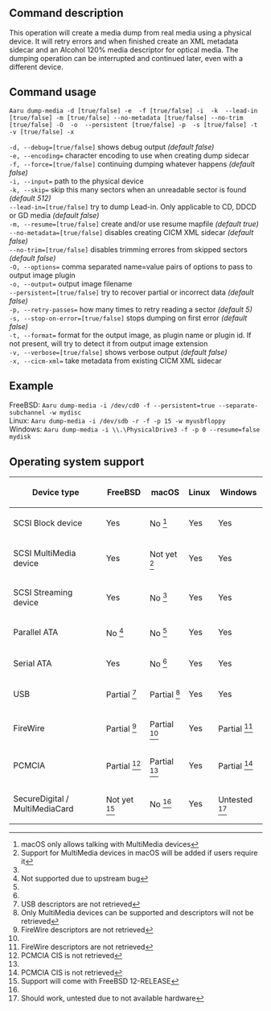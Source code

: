 ==Command description==
This operation will create a media dump from real media using a physical device. It will retry errors and when finished create an XML metadata sidecar and an Alcohol 120% media descriptor for optical media. The dumping operation can be interrupted and continued later, even with a different device.

==Command usage==
<code>Aaru dump-media -d [true/false] -e <encoding> -f [true/false] -i <device path> -k <sectors> --lead-in [true/false] -m [true/false] --no-metadata [true/false] --no-trim [true/false] -O <options> -o <filename> --persistent [true/false] -p <passes> -s [true/false] -t <plugin> -v [true/false] -x <xml sidecar></code>

<code>-d, --debug=[true/false]</code> shows debug output ''(default false)''<br />
<code>-e, --encoding=<encoding></code> character encoding to use when creating dump sidecar<br />
<code>-f, --force=[true/false]</code> continuing dumping whatever happens ''(default false)''<br />
<code>-i, --input=<device path></code> path to the physical device<br />
<code>-k, --skip=<sectors></code> skip this many sectors when an unreadable sector is found ''(default 512)''<br />
<code>--lead-in=[true/false]</code> try to dump Lead-in. Only applicable to CD, DDCD or GD media ''(default false)''<br />
<code>-m, --resume=[true/false]</code> create and/or use resume mapfile ''(default true)''<br />
<code>--no-metadata=[true/false]</code> disables creating CICM XML sidecar ''(default false)''<br />
<code>--no-trim=[true/false]</code> disables trimming errores from skipped sectors ''(default false)''<br />
<code>-O, --options=<options></code> comma separated name=value pairs of options to pass to output image plugin<br />
<code>-o, --output=<filename></code> output image filename<br />
<code>--persistent=[true/false]</code> try to recover partial or incorrect data ''(default false)''<br />
<code>-p, --retry-passes=<passes></code> how many times to retry reading a sector ''(default 5)''<br />
<code>-s, --stop-on-error=[true/false]</code> stops dumping on first error ''(default false)''<br />
<code>-t, --format=<plugin></code> format for the output image, as plugin name or plugin id. If not present, will try to detect it from output image extension<br/>
<code>-v, --verbose=[true/false]</code> shows verbose output ''(default false)''<br />
<code>-x, --cicm-xml=<xml sidecar></code> take metadata from existing CICM XML sidecar<br />

==Example==
FreeBSD: <code>Aaru dump-media -i /dev/cd0 -f --persistent=true --separate-subchannel -w mydisc</code><br />
Linux: <code>Aaru dump-media -i /dev/sdb -r -f -p 15 -w myusbfloppy</code><br />
Windows: <code>Aaru dump-media -i \\.\PhysicalDrive3 -f -p 0 --resume=false mydisk</code><br />

==Operating system support==
{|
! Device type
! FreeBSD
! macOS
! Linux
! Windows
|-
| SCSI Block device
| Yes
| No <ref name="macOS permissions">macOS only allows talking with MultiMedia devices</ref>
| Yes
| Yes
|-
| SCSI MultiMedia device
| Yes
| Not yet <ref name="macOS users">Support for MultiMedia devices in macOS will be added if users require it</ref>
| Yes
| Yes
|-
| SCSI Streaming device
| Yes
| No <ref name="macOS permissions"/>
| Yes
| Yes
|-
| Parallel ATA
| No <ref name="FreeBSD bug">Not supported due to upstream bug</ref>
| No <ref name="macOS permissions"/>
| Yes
| Yes
|-
| Serial ATA
| Yes
| No <ref name="macOS permissions"/>
| Yes
| Yes
|-
| USB
| Partial <ref name="usb">USB descriptors are not retrieved</ref>
| Partial <ref name="macOS">Only MultiMedia devices can be supported and descriptors will not be retrieved</ref>
| Yes
| Yes
|-
| FireWire
| Partial <ref name="firewire">FireWire descriptors are not retrieved</ref>
| Partial <ref name="macOS"/>
| Yes
| Partial <ref name="firewire">FireWire descriptors are not retrieved</ref>
|-
| PCMCIA
| Partial <ref name="pcmcia">PCMCIA CIS is not retrieved</ref>
| Partial <ref name="macOS"/>
| Yes
| Partial <ref name="pcmcia">PCMCIA CIS is not retrieved</ref>
|-
| SecureDigital / MultiMediaCard
| Not yet <ref name="FreeBSD sd">Support will come with FreeBSD 12-RELEASE</ref>
| No <ref name="macOS permissions"/>
| Yes
| Untested <ref name="Windows sd">Should work, untested due to not available hardware</ref>
|}

<references/>

